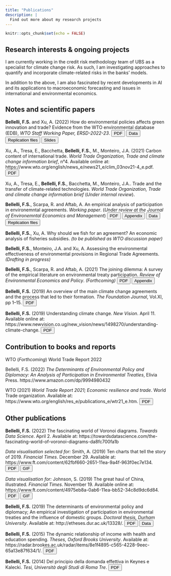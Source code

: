 ```yaml
---
title: "Publications"
description: |
  Find out more about my research projects
---
```



```r
knitr::opts_chunk$set(echo = FALSE)
```

## Research interests & ongoing projects

I am currently working in the credit risk methodology team of UBS as a specialist for climate change risk. As such, I am investigating approaches to quantify and incorporate climate-related risks in the banks' models. 

In addition to the above, I am also fascinated by recent developments in AI and its applications to macroeconomic forecasting and issues in international and environmental economics.



## Notes and scientific papers

**Bellelli, F.S.** and Xu, A. (2022) How do environmental policies affects green innovation and trade? Evidence from the WTO environmental database (EDB), *WTO Staff Working Paper, ERSD-2022-23*.
<a href="https://www.wto.org/english/res_e/reser_e/ersd202203_e.pdf"><button>PDF</button></a>
<a href="EDB-data.html"><button>Data</button></a>
<a href="https://drive.google.com/file/d/1sbHv8yDAyec4_CG1PPOh_RNbqLRqPNZb/view?usp=sharing"><button>Replication files</button></a>
<a href="papers/slides EAERE - Francesco Bellelli.pdf"><button>Slides</button></a>

Xu, A.,  Tresa, E., Bacchetta, **Bellelli, F.S.**, M., Monteiro, J.A. (2021) Carbon content of international trade. *World Trade Organization, Trade and climate change information brief*, n°4. Available online at: https://www.wto.org/english/news_e/news21_e/clim_03nov21-4_e.pdf. <a href="papers/WTO note trade carbon content.pdf"><button>PDF</button></a>

Xu, A., Tresa, E., **Bellelli, F.S.**, Bacchetta, M., Monteiro, J.A.. Trade and the transfer of climate-related technologies. *World Trade Organization, Trade and climate change information brief* (*Under internal review*).

**Bellelli, F.S.**, Scarpa, R. and Aftab, A. An empirical analysis of participation in environemntal agreements. *Working paper*. (*Under review at the Journal of Environemntal Economics and Management*)
<a href="papers/Ratification_paper.pdf"><button>PDF</button></a>
<a href="papers/ratification paper appendix.zip"><button>Appendix</button></a>
<a href="ratification-data.html"><button>Data</button></a>
<a href="https://drive.google.com/file/d/1b_4h66745Hk7M_SR5JPXaB8ViJ-GMRRH/view?usp=sharing"><button>Replication files</button></a>


**Bellelli, F.S.**, Xu, A. Why should we fish for an agreement? An economic analysis of fisheries subsidies. *(to be published as WTO discussion paper)*

**Bellelli, F.S.**, Monteiro, J.A. and Xu, A. Assessing the environmental effectiveness of environmental provisions in Regional Trade Agreements. *(Drafting in progress)*

**Bellelli, F.S.**, Scarpa, R. and Aftab, A. (2021) The joining dilemma: A survey of the empirical literature on environmental treaty participation. *Review of Environmental Economics and Policy*. *(Forthcoming)*
<a href="papers/Survey_of_empirical_ratification_literature.pdf"><button>PDF</button></a>
<a href="papers/Survey_of_empirical_ratification_literature_appendix.pdf"><button>Appendix</button></a>

**Bellelli, F.S.** (2019) An overview of the main climate change agreements and the process that led to their formation. *The Foundation Journal*, Vol.XI, pp 1–15.
<a href="papers/articolo foundation published.pdf"><button>PDF</button></a>


**Bellelli, F.S.** (2019) Understanding climate change. *New Vision*. April 11. Available online at: https://www.newvision.co.ug/new_vision/news/1498270/understanding-climate-change.
<a href="papers/climate change article new vision.pdf"><button>PDF</button></a>



## Contribution to books and reports

WTO (*Forthcoming*) World Trade Report 2022

Bellelli, F.S. (2022) *The Determinants of Environmental Policy and Diplomacy: An Analysis of Participation in Environmental Treaties*, Elivia Press. https://www.amazon.com/dp/9994980432

WTO (2021) *World Trade Report 2021; Economic resilience and trade*. World Trade organization. Available at: https://www.wto.org/english/res_e/publications_e/wtr21_e.htm.
<a href="https://www.wto.org/english/res_e/booksp_e/wtr21_e/00_wtr21_e.pdf"><button>PDF</button></a>

<!-- Pictet (2020)  *Horizon 2020: Long-term investing in a world marked by pandemic*. Pictet WM, AA\&MR. Geneva, Switzerland. -->


## Other publications

**Bellelli, F.S.** (2022) The fascinating world of Voronoi diagrams. *Towards Data Science*. April 2. Available at: https://towardsdatascience.com/the-fascinating-world-of-voronoi-diagrams-da8fc700fa1b

*Data visualisation selected for:* Smith, A. (2019) Ten charts that tell the story of 2019. *Financial Times*. December 29. Available at: https://www.ft.com/content/62fbf660-2651-11ea-9a4f-963f0ec7e134.
<a href="papers/The great haul of China.pdf"><button>PDF</button></a>
<a href="papers/map pictet.gif"><button>GIF</button></a>

*Data visualisation for:* Johnson, S. (2019) The great haul of China, illustrated. *Financial Times*. November 19. Available online at: https://www.ft.com/content/4975eb8a-0ab6-11ea-bb52-34c8d9dc6d84.
<a href="papers/Ten charts that tell the story of 2019.pdf"><button>PDF</button></a>
<a href="papers/map pictet.gif"><button>GIF</button></a>

**Bellelli, F.S.** (2019) The determinants of environmental policy and diplomacy; An empirical investigation of participation in environmental treaties and the influence of domestic groups. *Doctoral thesis, Durham University*. Available at: http://etheses.dur.ac.uk/13328/. 
<a href="papers/PhD thesis - Francesco S Bellelli.pdf"><button>PDF</button></a>
<a href="ratification-data.html"><button>Data</button></a>

**Bellelli, F.S.** (2015) The dynamic relationship of income with health and education spending. *Theses, Oxford Brooks University*. Available at: https://radar.brookes.ac.uk/radar/items/8e1f4895-c565-4228-9eec-65a13e87f634/1/.
<a href="papers/Tesi di laurea magistrale.pdf"><button>PDF</button></a>

**Bellelli, F.S.** (2014) Del principio della domanda effettiva in Keynes e Kalecki. *Tesi, Università degli Studi di Roma Tre*. 
<a href="papers/Tesi di laurea triennale.pdf"><button>PDF</button></a>


